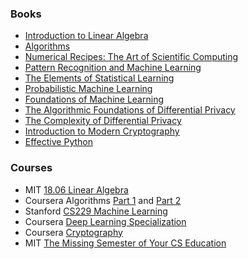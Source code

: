 ### Books

-   [Introduction to Linear Algebra](https://math.mit.edu/~gs/linearalgebra/ila6/indexila6.html)
-   [Algorithms](https://algs4.cs.princeton.edu)
-   [Numerical Recipes: The Art of Scientific Computing](https://numerical.recipes/book.html)
-   [Pattern Recognition and Machine Learning](https://www.microsoft.com/en-us/research/people/cmbishop/prml-book/)
-   [The Elements of Statistical Learning](https://hastie.su.domains/ElemStatLearn/)
-   [Probabilistic Machine Learning](https://github.com/probml/pml-book)
-   [Foundations of Machine Learning](https://cs.nyu.edu/~mohri/mlbook/)
-   [The Algorithmic Foundations of Differential Privacy](https://www.cis.upenn.edu/~aaroth/Papers/privacybook.pdf)
-   [The Complexity of Differential Privacy](https://scholar.harvard.edu/files/salil/files/manuscript_2017.pdf)
-   [Introduction to Modern Cryptography](https://www.cs.umd.edu/~jkatz/imc.html)
-   [Effective Python](https://effectivepython.com)

### Courses

-   MIT [18.06 Linear Algebra](https://ocw.mit.edu/courses/18-06sc-linear-algebra-fall-2011/pages/resource-index/)
-   Coursera Algorithms [Part 1](https://www.coursera.org/learn/algorithms-part1) and [Part 2](https://www.coursera.org/learn/algorithms-part2)
-   Stanford [CS229 Machine Learning](https://cs229.stanford.edu)
-   Coursera [Deep Learning Specialization](https://www.coursera.org/specializations/deep-learning)
-   Coursera [Cryptography](https://www.coursera.org/learn/cryptography)
-   MIT [The Missing Semester of Your CS Education](https://missing.csail.mit.edu/)